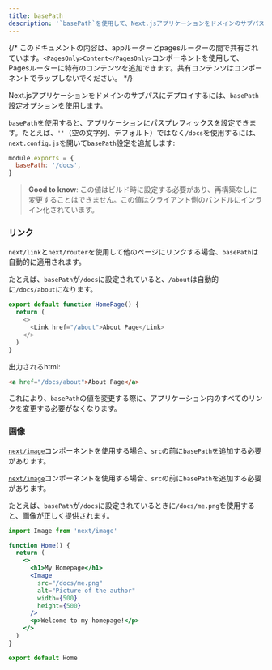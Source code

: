 ```yaml
---
title: basePath
description: '`basePath`を使用して、Next.jsアプリケーションをドメインのサブパスにデプロイします'
---
```


{/* このドキュメントの内容は、appルーターとpagesルーターの間で共有されています。`<PagesOnly>Content</PagesOnly>`コンポーネントを使用して、Pagesルーターに特有のコンテンツを追加できます。共有コンテンツはコンポーネントでラップしないでください。 */}

Next.jsアプリケーションをドメインのサブパスにデプロイするには、`basePath`設定オプションを使用します。

`basePath`を使用すると、アプリケーションにパスプレフィックスを設定できます。たとえば、`''`（空の文字列、デフォルト）ではなく`/docs`を使用するには、`next.config.js`を開いて`basePath`設定を追加します:

```js title="next.config.js"
module.exports = {
  basePath: '/docs',
}
```

> **Good to know**: この値はビルド時に設定する必要があり、再構築なしに変更することはできません。この値はクライアント側のバンドルにインライン化されています。

### リンク

`next/link`と`next/router`を使用して他のページにリンクする場合、`basePath`は自動的に適用されます。

たとえば、`basePath`が`/docs`に設定されていると、`/about`は自動的に`/docs/about`になります。

```js
export default function HomePage() {
  return (
    <>
      <Link href="/about">About Page</Link>
    </>
  )
}
```

出力されるhtml:

```html
<a href="/docs/about">About Page</a>
```

これにより、`basePath`の値を変更する際に、アプリケーション内のすべてのリンクを変更する必要がなくなります。

### 画像

<AppOnly>

[`next/image`](/docs/app/api-reference/components/image)コンポーネントを使用する場合、`src`の前に`basePath`を追加する必要があります。

</AppOnly>

<PagesOnly>

[`next/image`](/docs/pages/api-reference/components/image)コンポーネントを使用する場合、`src`の前に`basePath`を追加する必要があります。

</PagesOnly>

たとえば、`basePath`が`/docs`に設定されているときに`/docs/me.png`を使用すると、画像が正しく提供されます。

```jsx
import Image from 'next/image'

function Home() {
  return (
    <>
      <h1>My Homepage</h1>
      <Image
        src="/docs/me.png"
        alt="Picture of the author"
        width={500}
        height={500}
      />
      <p>Welcome to my homepage!</p>
    </>
  )
}

export default Home
```
